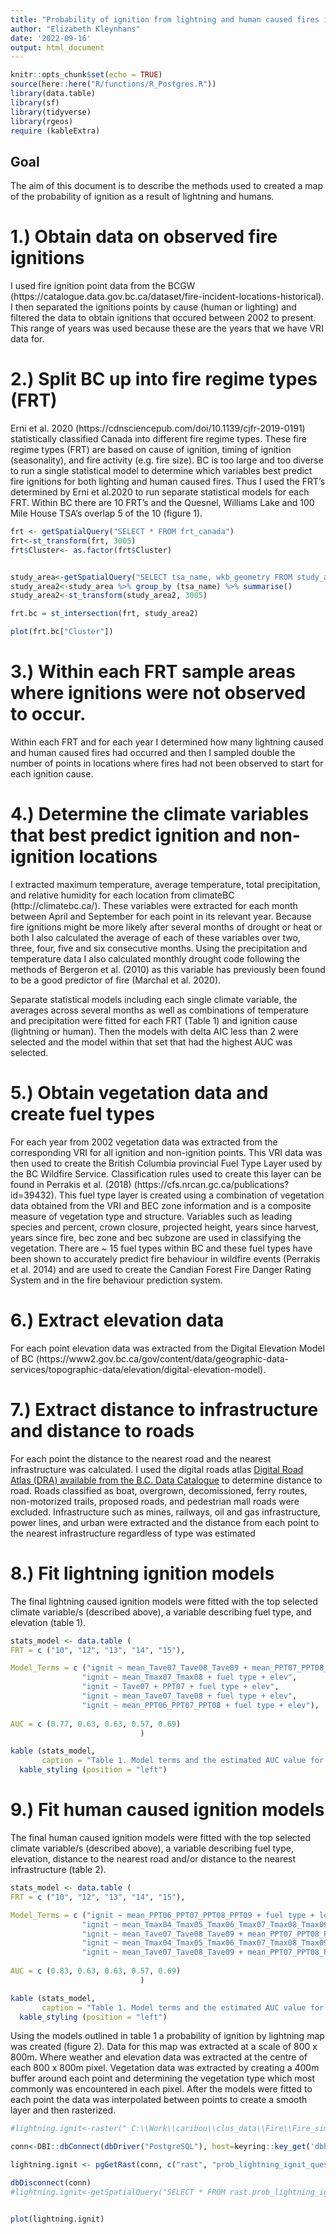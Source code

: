 ```yaml
---
title: "Probability of ignition from lightning and human caused fires in the Quesnel, Williams Lake, and 100-mile House TSA's"
author: "Elizabeth Kleynhans"
date: '2022-09-16'
output: html_document
---
```


```r
knitr::opts_chunk$set(echo = TRUE)
source(here::here("R/functions/R_Postgres.R"))
library(data.table)
library(sf)
library(tidyverse)
library(rgeos)
require (kableExtra)


```
##

## Goal

The aim of this document is to describe the methods used to created a map of the probability of ignition as a result of lightning and humans. 

# 1.) Obtain data on observed fire ignitions

I used fire ignition point data from the BCGW (https://catalogue.data.gov.bc.ca/dataset/fire-incident-locations-historical). I then separated the ignitions points by cause (human or lighting) and filtered the data to obtain ignitions that occured between 2002 to present. This range of years was used because these are the years that we have VRI data for. 

# 2.) Split BC up into fire regime types (FRT) 

Erni et al. 2020 (https://cdnsciencepub.com/doi/10.1139/cjfr-2019-0191) statistically classified  Canada into different fire regime types. These fire regime types (FRT) are based on cause of ignition, timing of ignition (seasonality), and fire activity (e.g. fire size). BC is too large and too diverse to run a single statistical model to determine which variables best predict fire ignitions for both lighting and human caused fires. Thus I used the FRT's determined by Erni et al.2020 to run separate statistical models for each FRT. Within BC there are 10 FRT's and the Quesnel, Williams Lake and 100 Mile House TSA's overlap 5 of the 10 (figure 1). 

```r
frt <- getSpatialQuery("SELECT * FROM frt_canada")
frt<-st_transform(frt, 3005) 
frt$Cluster<- as.factor(frt$Cluster)


study_area<-getSpatialQuery("SELECT tsa_name, wkb_geometry FROM study_area_compart where tsa_name in ('Quesnel TSA', 'Williams Lake TSA',  '100 Mile House TSA')")
study_area2<-study_area %>% group_by (tsa_name) %>% summarise()
study_area2<-st_transform(study_area2, 3005) 

frt.bc = st_intersection(frt, study_area2)

plot(frt.bc["Cluster"])

```

# 3.) Within each FRT sample areas where ignitions were not observed to occur. 

Within each FRT and for each year I determined how many lightning caused and human caused fires had occurred and then I sampled double the number of points in locations where fires had not been observed to start for each ignition cause.

# 4.) Determine the climate variables that best predict ignition and non-ignition locations

I extracted maximum temperature, average temperature, total precipitation, and relative humidity for each location from climateBC (http://climatebc.ca/). These variables were extracted for each month between April and September for each point in its relevant year. Because fire ignitions might be more likely after several months of drought or heat or both I also calculated the average of each of these variables over two, three, four, five and six consecutive months. Using the precipitation and temperature data I also calculated monthly drought code following the methods of Bergeron et al. (2010) as this variable has previously been found to be a good predictor of fire (Marchal et al. 2020). 

Separate statistical models including each single climate variable, the averages across several months as well as combinations of temperature and precipitation were fitted for each FRT (Table 1) and ignition cause (lightning or human). Then the models with delta AIC less than 2 were selected and the model within that set that had the highest AUC was selected.

# 5.) Obtain vegetation data and create fuel types

For each year from 2002 vegetation data was extracted from the corresponding VRI for all ignition and non-ignition points. This VRI data was then used to create the British Columbia provincial Fuel Type Layer used by the BC Wildfire Service. Classification rules used to create this layer can be found in Perrakis et al. (2018) (https://cfs.nrcan.gc.ca/publications?id=39432). This fuel type layer is created using a combination of vegetation data obtained from the VRI and BEC zone information and is a composite measure of vegetation type and structure. Variables such as leading species and percent, crown closure, projected height, years since harvest, years since fire, bec zone and bec subzone are used in classifying the vegetation.  There are ~ 15 fuel types within BC and these fuel types have been shown to accurately predict fire behaviour in wildfire events (Perrakis et al. 2014) and are used to create the Candian Forest Fire Danger Rating System and in the fire behaviour prediction system.

# 6.) Extract elevation data 

For each point elevation data was extracted from the Digital Elevation Model of BC (https://www2.gov.bc.ca/gov/content/data/geographic-data-services/topographic-data/elevation/digital-elevation-model).

# 7.) Extract distance to infrastructure and distance to roads

For each point the distance to the nearest road and the nearest infrastructure was calculated. I used the digital roads atlas [Digital Road Atlas (DRA) available from the B.C. Data Catalogue]((https://catalogue.data.gov.bc.ca/dataset/bb060417-b6e6-4548-b837-f9060d94743e)) to determine distance to road. Roads classified as boat, overgrown, decomissioned, ferry routes, non-motorized trails, proposed roads, and pedestrian mall roads were excluded.
Infrastructure such as mines, railways, oil and gas infrastructure, power lines, and urban were extracted and the distance from each point to the nearest infrastructure regardless of type was estimated 

# 8.) Fit lightning ignition models

The final lightning caused ignition models were fitted with the top selected climate variable/s (described above), a variable describing fuel type, and elevation (table 1). 


```r
stats_model <- data.table (
FRT = c ("10", "12", "13", "14", "15"),

Model_Terms = c ("ignit ~ mean_Tave07_Tave08_Tave09 + mean_PPT07_PPT08_PPT09 + fuel type + elev",
                "ignit ~ mean_Tmax07_Tmax08 + fuel type + elev",
                "ignit ~ Tave07 + PPT07 + fuel type + elev",
                "ignit ~ mean_Tave07_Tave08 + fuel type + elev",
                "ignit ~ mean_PPT06_PPT07_PPT08 + fuel type + elev"),
 
AUC = c (0.77, 0.63, 0.63, 0.57, 0.69)                            
                             )

kable (stats_model, 
       caption = "Table 1. Model terms and the estimated AUC value for each fire regime type (FRT) as a result of lightning caused ignitions") %>%
  kable_styling (position = "left")
```

# 9.) Fit human caused ignition models

The final human caused ignition models were fitted with the top selected climate variable/s (described above), a variable describing fuel type, elevation, distance to the nearest road and/or distance to the nearest infrastructure (table 2). 


```r
stats_model <- data.table (
FRT = c ("10", "12", "13", "14", "15"),

Model_Terms = c ("ignit ~ mean_PPT06_PPT07_PPT08_PPT09 + fuel type + log(dist road)",
                "ignit ~ mean_Tmax04_Tmax05_Tmax06_Tmax07_Tmax08_Tmax09_Tmax10 + fuel type + elev + log(dist road) + log(dist infrastruc)",
                "ignit ~ mean_Tave07_Tave08_Tave09 + mean_PPT07_PPT08_PPT09 + fuel type + elev + log(dist road) + log(dist infrastruc)",
                "ignit ~ mean_Tmax04_Tmax05_Tmax06_Tmax07_Tmax08_Tmax09_Tmax10 + fuel type + elev + log(dist road) + log(dist infrastruc)",
                "ignit ~ mean_Tave07_Tave08_Tave09 + mean_PPT07_PPT08_PPT09 + fuel type + elev + log(dist road) + log(dist infrastruc)"),
 
AUC = c (0.83, 0.63, 0.63, 0.57, 0.69)                            
                             )

kable (stats_model, 
       caption = "Table 1. Model terms and the estimated AUC value for each fire regime type (FRT) as a result of lightning caused ignitions") %>%
  kable_styling (position = "left")
```


Using the models outlined in table 1 a probability of ignition by lightning map was created (figure 2). Data for this map was extracted at a scale of 800 x 800m. Where weather and elevation data was extracted at the centre of each 800 x 800m pixel. Vegetation data was extracted by creating a 400m buffer around each point and determining the vegetation type which most commonly was encountered in each pixel. After the models were fitted to each point the data was interpolated between points to create a smooth layer and then rasterized. 

```r
#lightning.ignit<-raster(" C:\\Work\\caribou\\clus_data\\Fire\\Fire_sim_data\\data\\Probability_of_lightning_Ignition_Quesnell_WilliamsL_100Mile_allFRT_800m.tif"

conn<-DBI::dbConnect(dbDriver("PostgreSQL"), host=keyring::key_get('dbhost', keyring = 'postgreSQL'), dbname = keyring::key_get('dbname', keyring = 'postgreSQL'), port='5432' ,user=keyring::key_get('dbuser', keyring = 'postgreSQL') ,password= keyring::key_get('dbpass', keyring = 'postgreSQL'))

lightning.ignit <- pgGetRast(conn, c("rast", "prob_lightning_ignit_quesnel_williamsl_100mile"))

dbDisconnect(conn)
#lightning.ignit<-getSpatialQuery("SELECT * FROM rast.prob_lightning_ignit_quesnel_williamsl_100mile")


plot(lightning.ignit)
```

```r

```


